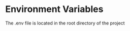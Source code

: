 
# Environment Variables

The .env file is located in the root directory of the project

<Table
  headers={["Variable", "Description"]}
  rows={[
    [
      "MYSQL_ROOT_PASSWORD",
      "This variable is used to specify the root password for the MySQL database.",
    ],
    [
      "MYSQL_DATABASE",
      "This variable specifies the name of the database that will be used in our application. This is the wordpress database",
    ],
    [
      "MYSQL_USER",
      "This variable is the username for the Wordpress MySQL database.",
    ],
    [
      "MYSQL_PASSWORD",
      "This variable is the password for the Wordpress MySQL database.",
    ],
    [
      "VITE_IMAGE_PATH",
      "URL path to images saved in wp-content/uploads. currently a url on the localhost:8000",
    ],
  ]}
/>

